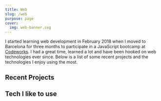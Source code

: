 ```yaml
---
title: Web
slug: /web
purpose: page
cover:
  img: web-banner.svg
---
```



I started learning web development in February 2018 when I moved to Barcelona for three months to participate in a JavaScript bootcamp at [Codeworks](https://codeworks.me). I had a great time, learned a lot and have been hooked on web technologies ever since. Below is a list of some recent projects and the technologies I enjoy using the most.

## Recent Projects

<ProjectList />

## Tech I like to use

<TechStack />
